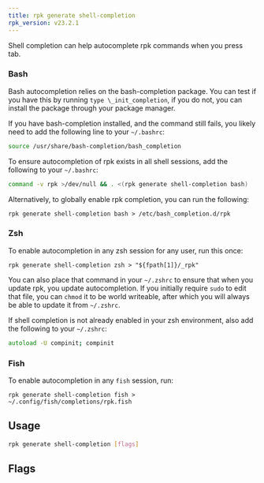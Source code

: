 ```yaml
---
title: rpk generate shell-completion
rpk_version: v23.2.1
---
```


<head>
  <meta name="title" content="rpk generate shell-completion | Redpanda Docs" />
  <meta name="description" content="rpk generate shell-completion " />
  <link rel="canonical" href="https://docs.redpanda.com/docs/reference/rpk/rpk-generate/rpk-generate-shell-completion/" />
</head>

Shell completion can help autocomplete rpk commands when you press tab.

### Bash

Bash autocompletion relies on the bash-completion package. You can test if you
have this by running `type \_init_completion`, if you do not, you can install
the package through your package manager.

If you have bash-completion installed, and the command still fails, you likely
need to add the following line to your `~/.bashrc`:

```bash
source /usr/share/bash-completion/bash_completion
```

To ensure autocompletion of rpk exists in all shell sessions, add the following
to your `~/.bashrc`:

```bash
command -v rpk >/dev/null && . <(rpk generate shell-completion bash)
```

Alternatively, to globally enable rpk completion, you can run the following:

```
rpk generate shell-completion bash > /etc/bash_completion.d/rpk
```

### Zsh

To enable autocompletion in any zsh session for any user, run this once:

```
rpk generate shell-completion zsh > "${fpath[1]}/_rpk"
```

You can also place that command in your `~/.zshrc` to ensure that when you update
rpk, you update autocompletion. If you initially require `sudo` to edit that
file, you can `chmod` it to be world writeable, after which you will always be
able to update it from `~/.zshrc`.

If shell completion is not already enabled in your zsh environment, also
add the following to your `~/.zshrc`:

```zsh
autoload -U compinit; compinit
```

### Fish

To enable autocompletion in any `fish` session, run:

```fish
rpk generate shell-completion fish > ~/.config/fish/completions/rpk.fish
```

## Usage

```bash
rpk generate shell-completion [flags]
```

## Flags

<!--
[cols=",,",]
|===
|*Value* |*Type* |*Description*

|-h, --help |- |Help for shell-completion.

|--config |string |Redpanda or rpk config file; default search paths are
~/.config/rpk/rpk.yaml, $PWD, and /etc/redpanda/`redpanda.yaml`.

|-X, --config-opt |stringArray |Override rpk configuration settings; '-X
help' for detail or '-X list' for terser detail.

|--profile |string |rpk profile to use.

|-v, --verbose |- |Enable verbose logging.
|===

-->
